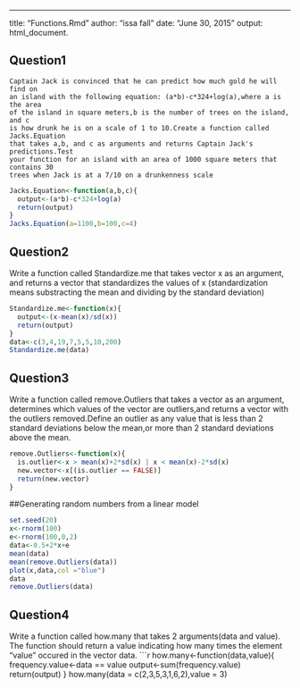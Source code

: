 ---
title: "Functions.Rmd"
author: "issa fall"
date: "June 30, 2015"
output: html_document.


## Question1
```
Captain Jack is convinced that he can predict how much gold he will find on
an island with the following equation: (a*b)-c*324+log(a),where a is the area
of the island in square meters,b is the number of trees on the island, and c
is how drunk he is on a scale of 1 to 10.Create a function called Jacks.Equation
that takes a,b, and c as arguments and returns Captain Jack's predictions.Test
your function for an island with an area of 1000 square meters that contains 30
trees when Jack is at a 7/10 on a drunkenness scale
```
```{r,echo=TRUE}
Jacks.Equation<-function(a,b,c){
  output<-(a*b)-c*324+log(a)
  return(output)
}
Jacks.Equation(a=1100,b=100,c=4)
```
## Question2
Write a function called Standardize.me that takes vector x as an argument,
and returns a vector that standardizes the values of x (standardization means
substracting the mean and dividing by the standard deviation)
```{r,echo=TRUE}
Standardize.me<-function(x){
  output<-(x-mean(x)/sd(x))
  return(output)
}
data<-c(3,4,19,7,5,5,10,200)
Standardize.me(data)
```
## Question3
Write a function called remove.Outliers that takes a vector as an argument,
determines which values of the vector are outliers,and returns a vector
with the outliers removed.Define an outlier as any value that is less than 
2 standard deviations below the mean,or more than 2 standard deviations above
the mean.
```{r,echo=TRUE}
remove.Outliers<-function(x){
  is.outlier<-x > mean(x)+2*sd(x) | x < mean(x)-2*sd(x)
  new.vector<-x[(is.outlier == FALSE)]
  return(new.vector)
}
```
##Generating random numbers from a linear model
```{r,echo=TRUE}
set.seed(20)
x<-rnorm(100)
e<-rnorm(100,0,2)
data<-0.5+2*x+e
mean(data)
mean(remove.Outliers(data))
plot(x,data,col ="blue")
data
remove.Outliers(data)

```
## Question4
Write a function called how.many that takes 2 arguments(data and value).
The function should return a value indicating how many times the element
"value" occured in the vector data.
```{r,echo=TRUE}
how.many<-function(data,value){
  frequency.value<-data == value
  output<-sum(frequency.value)
  return(output)
}
how.many(data = c(2,3,5,3,1,6,2),value = 3)
